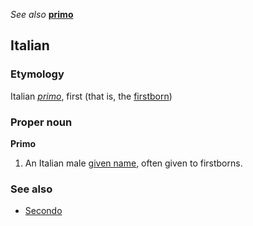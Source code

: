 ''See also'' '''[[primo]]'''

==Italian==
===Etymology===
Italian ''[[primo]]'', first (that is, the [[firstborn]])

===Proper noun===
'''Primo'''

#An Italian male [[given name]], often given to firstborns.

===See also===
*[[Secondo]]<!--etc-->